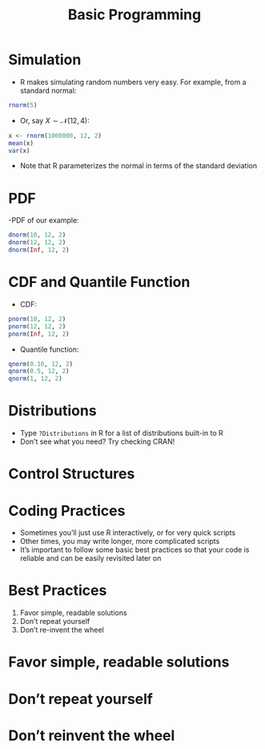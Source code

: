 % Basic Programming

# Simulation

- R makes simulating random numbers very easy. For example, from a standard normal:
```{r}
rnorm(5)
```
- Or, say $X \sim \mathcal{N}\left(12, 4\right)$:
```{r}
x <- rnorm(1000000, 12, 2)
mean(x)
var(x)
```
- Note that R parameterizes the normal in terms of the standard deviation

# PDF
-PDF of our example:
```{r}
dnorm(10, 12, 2)
dnorm(12, 12, 2)
dnorm(Inf, 12, 2)
```

# CDF and Quantile Function
- CDF:
```{r}
pnorm(10, 12, 2)
pnorm(12, 12, 2)
pnorm(Inf, 12, 2)
```
- Quantile function:
```{r}
qnorm(0.16, 12, 2)
qnorm(0.5, 12, 2)
qnorm(1, 12, 2)
```

# Distributions

- Type `?Distributions` in R for a list of distributions built-in to R
- Don't see what you need? Try checking CRAN!

# Control Structures

# Coding Practices

- Sometimes you'll just use R interactively, or for very quick scripts
- Other times, you may write longer, more complicated scripts
- It's important to follow some basic best practices so that your code is reliable and can be easily revisited later on

# Best Practices

1. Favor simple, readable solutions
2. Don't repeat yourself
3. Don't re-invent the wheel

# Favor simple, readable solutions

# Don't repeat yourself

# Don't reinvent the wheel